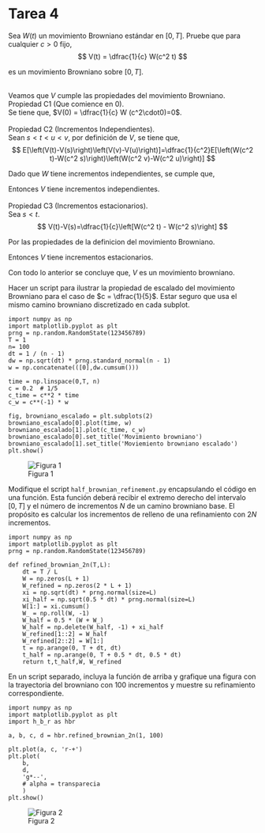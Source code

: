 # Tarea 4

::: {#exr-1}

Sea $W(t)$ un movimiento Browniano estándar en $[0,T]$. Pruebe que para cualquier $c>0$ fijo, 
$$
V(t) = \dfrac{1}{c} W(c^2 t)
$$

es un movimiento Browniano sobre $[0,T]$. 
:::

:::{.proof}
\
Veamos que $V$ cumple las propiedades del movimiento Browniano.\ 
\
Propiedad C1 (Que comience en 0).\
Se tiene que, $V(0) = \dfrac{1}{c} W (c^2\cdot0)=0$.\
\
Propiedad C2 (Incrementos Independientes).\
Sean $s<t<u<v$, por definición de $V$, se tiene que,
$$
E[\left(V(t)-V(s)\right)\left(V(v)-V(u)\right)]=\dfrac{1}{c^2}E[\left(W(c^2 t)-W(c^2 s)\right)\left(W(c^2 v)-W(c^2 u)\right)]
$$ 

Dado que $W$ tiene incrementos independientes, se cumple que,

\begin{eqnarray}
\dfrac{1}{c^{2}}E\left[\left(W(c^{2}t)-W(c^{2}s)\right)\left(W(c^{2}v)-W(c^{2}u)\right)\right] & = &\dfrac{1}{c^{2}}E\left[\left(W(c^{2}t)-W(c^{2}s)\right)\right]E\left[\left(W(c^{2}v)-W(c^{2}u)\right)\right]
\end{eqnarray}


Entonces $V$ tiene incrementos independientes.\
\
Propiedad C3 (Incrementos estacionarios).\
Sea $s<t$. 
$$
V(t)-V(s)=\dfrac{1}{c}\left[W(c^2 t) - W(c^2 s)\right]
$$

Por las propiedades de la definicion del movimiento Browniano.


\begin{eqnarray}
E\left[V(t)-V(s)\right] & = & \dfrac{1}{c}E\left[W(c^{2}t)-W(c^{2}s)\right]=0\\
\text{Var}\left[V(t)-V(s)\right] & = & \dfrac{1}{c^{2}}\text{Var}\left[W(c^{2}t)-W(c^{2}s)\right]=\dfrac{1}{c^{2}}\left(c^{2}\left(t-s\right)\right)=t-s
\end{eqnarray}


Entonces $V$ tiene incrementos estacionarios. 

Con todo lo anterior se concluye que, $V$ es un movimiento browniano.
:::

::: {#exr-2}
Hacer un script para ilustrar la propiedad de escalado del movimiento Browniano para el caso de $c = \dfrac{1}{5}$. Estar seguro que usa el mismo camino browniano discretizado en cada subplot.
:::

```.python
import numpy as np
import matplotlib.pyplot as plt
prng = np.random.RandomState(123456789)
T = 1  
n= 100  
dt = 1 / (n - 1)
dw = np.sqrt(dt) * prng.standard_normal(n - 1) 
w = np.concatenate(([0],dw.cumsum()))

time = np.linspace(0,T, n)
c = 0.2  # 1/5
c_time = c**2 * time  
c_w = c**(-1) * w  

fig, browniano_escalado = plt.subplots(2)
browniano_escalado[0].plot(time, w)
browniano_escalado[1].plot(c_time, c_w)
browniano_escalado[0].set_title('Movimiento browniano')
browniano_escalado[1].set_title('Moviemiento browniano escalado')
plt.show()

```
![Figura 1](Figure_T4-1.png)


::: {#exr-3}

Modifique el script `half_brownian_refinement.py` encapsulando el código en una función. Esta función deberá recibir el extremo derecho del intervalo $[0, T]$ y el número de incrementos $N$ de un camino browniano base. El propósito es calcular los incrementos de relleno de una refinamiento con $2N$ incrementos. 
:::

```.python
import numpy as np
import matplotlib.pyplot as plt
prng = np.random.RandomState(123456789)

def refined_brownian_2n(T,L):
    dt = T / L
    W = np.zeros(L + 1)
    W_refined = np.zeros(2 * L + 1)
    xi = np.sqrt(dt) * prng.normal(size=L)
    xi_half = np.sqrt(0.5 * dt) * prng.normal(size=L)
    W[1:] = xi.cumsum()
    W_ = np.roll(W, -1)
    W_half = 0.5 * (W + W_)
    W_half = np.delete(W_half, -1) + xi_half
    W_refined[1::2] = W_half
    W_refined[2::2] = W[1:]
    t = np.arange(0, T + dt, dt)
    t_half = np.arange(0, T + 0.5 * dt, 0.5 * dt)
    return t,t_half,W, W_refined

```

::: {#exr-4}

En un script separado, incluya la función de arriba y grafique una figura con la trayectoria del browniano con 100 incrementos y muestre su refinamiento correspondiente.
:::

````.python
import numpy as np
import matplotlib.pyplot as plt
import h_b_r as hbr

a, b, c, d = hbr.refined_brownian_2n(1, 100)

plt.plot(a, c, 'r-+')
plt.plot(
    b,
    d,
    'g*--',
    # alpha = transparecia
    )
plt.show()
````
![Figura 2](Figure_2_T4.png)